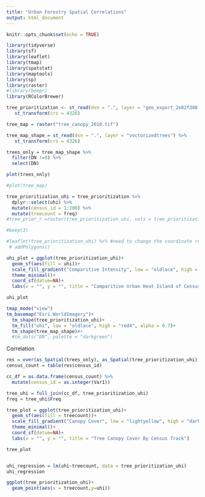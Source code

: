```yaml
---
title: "Urban Forestry Spatial Correlations"
output: html_document
---
```


```r
knitr::opts_chunk$set(echo = TRUE)
```



```r
library(tidyverse)
library(sf)
library(leaflet)
library(tmap)
library(spatstat)
library(maptools)
library(sp)
library(raster)
#library(beepr)
library(RColorBrewer)
```

```r
tree_prioritization <- st_read(dsn = ".", layer = "geo_export_2e82f388-c013-45a0-bb25-522154013165") %>% 
   st_transform(crs = 4326)

tree_map = raster("tree_canopy_2010.tif") 

tree_map_shape = st_read(dsn = ".", layer = "vectorizedtrees") %>% 
   st_transform(crs = 4326)

trees_only = tree_map_shape %>% 
  filter(DN !=0) %>% 
  select(DN)

plot(trees_only)
```


```r
#plot(tree_map)

tree_prioritization_uhi = tree_prioritization %>% 
  dplyr::select(uhi) %>% 
  mutate(census_id = 1:200) %>% 
  mutate(treecount = freq)
#tree_prior_r =raster(tree_prioritization_uhi, vals = tree_prioritization$uhi)

#beep(3)
```



```r
#leaflet(tree_prioritization_uhi) %>% #need to change the coordinate reference system to match
 # addPolygons()

uhi_plot = ggplot(tree_prioritization_uhi)+
  geom_sf(aes(fill = uhi))+
  scale_fill_gradient("Comparitive Intensity", low = "oldlace", high = "red4")+
  theme_minimal()+
  coord_sf(datum=NA)+
  labs(x = "", y = "", title = "Comparitive Urban Heat Island of Census \nTracks Based off Land Surface Temperature")

uhi_plot

tmap_mode("view")
tm_basemap("Esri.WorldImagery")+
  tm_shape(tree_prioritization_uhi)+
  tm_fill("uhi", low = "oldlace", high = "red4", alpha = 0.7)+
  tm_shape(tree_map_shape)#+
  #tm_dots("DN", palette = "darkgreen")
```

Correlation
```r
res = over(as_Spatial(trees_only), as_Spatial(tree_prioritization_uhi)) 
census_count = table(res$census_id)

cc_df = as.data.frame(census_count) %>% 
  mutate(census_id = as.integer(Var1))

tree_uhi = full_join(cc_df, tree_prioritization_uhi)
freq = tree_uhi$Freq
```


```r


tree_plot = ggplot(tree_prioritization_uhi)+
  geom_sf(aes(fill = treecount))+
  scale_fill_gradient("Canopy Cover", low = "lightyellow", high = "darkgreen")+
  theme_minimal()+
  coord_sf(datum=NA)+
  labs(x = "", y = "", title = "Tree Canopy Cover By Census Track")

tree_plot



```

```r
uhi_regression = lm(uhi~treecount, data = tree_prioritization_uhi)
uhi_regression

ggplot(tree_prioritization_uhi)+
  geom_point(aes(x = treecount,y=uhi))

```

